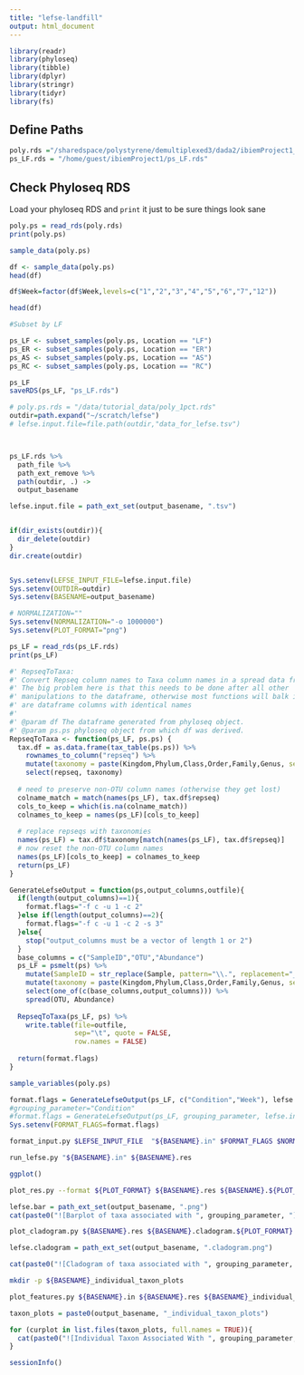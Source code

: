 ```yaml
---
title: "lefse-landfill"
output: html_document
---
```

```r
library(readr)
library(phyloseq)
library(tibble)
library(dplyr)
library(stringr)
library(tidyr)
library(fs)
```
## Define Paths
```r
poly.rds ="/sharedspace/polystyrene/demultiplexed3/dada2/ibiemProject1_subset.rds"
ps_LF.rds = "/home/guest/ibiemProject1/ps_LF.rds"
```

## Check Phyloseq RDS
Load your phyloseq RDS and `print` it just to be sure things look sane
```r
poly.ps = read_rds(poly.rds)
print(poly.ps)
```


```r
sample_data(poly.ps)
```

```r
df <- sample_data(poly.ps)
head(df)
```

```r
df$Week=factor(df$Week,levels=c("1","2","3","4","5","6","7","12"))
```


```r
head(df)
```
```r
#Subset by LF

ps_LF <- subset_samples(poly.ps, Location == "LF")
ps_ER <- subset_samples(poly.ps, Location == "ER")
ps_AS <- subset_samples(poly.ps, Location == "AS")
ps_RC <- subset_samples(poly.ps, Location == "RC")
```


```r
ps_LF
saveRDS(ps_LF, "ps_LF.rds")
```


```r
# poly.ps.rds = "/data/tutorial_data/poly_1pct.rds"
outdir=path.expand("~/scratch/lefse")
# lefse.input.file=file.path(outdir,"data_for_lefse.tsv")



ps_LF.rds %>%
  path_file %>%
  path_ext_remove %>%
  path(outdir, .) ->
  output_basename 

lefse.input.file = path_ext_set(output_basename, ".tsv")


if(dir_exists(outdir)){
  dir_delete(outdir)
}
dir.create(outdir)


Sys.setenv(LEFSE_INPUT_FILE=lefse.input.file)
Sys.setenv(OUTDIR=outdir)
Sys.setenv(BASENAME=output_basename)

# NORMALIZATION=""
Sys.setenv(NORMALIZATION="-o 1000000")
Sys.setenv(PLOT_FORMAT="png")

ps_LF = read_rds(ps_LF.rds)
print(ps_LF)
```


```r
#' RepseqToTaxa:
#' Convert Repseq column names to Taxa column names in a spread data frame
#' The big problem here is that this needs to be done after all other 
#' manipulations to the dataframe, otherwise most functions will balk if there
#' are dataframe columns with identical names
#'
#' @param df The dataframe generated from phyloseq object.
#' @param ps.ps phyloseq object from which df was derived.
RepseqToTaxa <- function(ps_LF, ps.ps) {
  tax.df = as.data.frame(tax_table(ps.ps)) %>%
    rownames_to_column("repseq") %>%
    mutate(taxonomy = paste(Kingdom,Phylum,Class,Order,Family,Genus, sep="|")) %>%
    select(repseq, taxonomy)
  
  # need to preserve non-OTU column names (otherwise they get lost)
  colname_match = match(names(ps_LF), tax.df$repseq)
  cols_to_keep = which(is.na(colname_match))
  colnames_to_keep = names(ps_LF)[cols_to_keep]
  
  # replace repseqs with taxonomies
  names(ps_LF) = tax.df$taxonomy[match(names(ps_LF), tax.df$repseq)]
  # now reset the non-OTU column names
  names(ps_LF)[cols_to_keep] = colnames_to_keep
  return(ps_LF)
}

GenerateLefseOutput = function(ps,output_columns,outfile){
  if(length(output_columns)==1){
    format.flags="-f c -u 1 -c 2"
  }else if(length(output_columns)==2){
    format.flags="-f c -u 1 -c 2 -s 3"
  }else{
    stop("output_columns must be a vector of length 1 or 2")
  }
  base_columns = c("SampleID","OTU","Abundance")
  ps_LF = psmelt(ps) %>% 
    mutate(SampleID = str_replace(Sample, pattern="\\.", replacement="_")) %>%
    mutate(taxonomy = paste(Kingdom,Phylum,Class,Order,Family,Genus, sep="|")) %>%
    select(one_of(c(base_columns,output_columns))) %>%
    spread(OTU, Abundance)
  
  RepseqToTaxa(ps_LF, ps) %>%
    write.table(file=outfile, 
                sep="\t", quote = FALSE,
                row.names = FALSE)
  
  return(format.flags)
}

```


```r
sample_variables(poly.ps)
```

```r
format.flags = GenerateLefseOutput(ps_LF, c("Condition","Week"), lefse.input.file)
#grouping_parameter="Condition"
#format.flags = GenerateLefseOutput(ps_LF, grouping_parameter, lefse.input.file)
Sys.setenv(FORMAT_FLAGS=format.flags)
```


```bash
format_input.py $LEFSE_INPUT_FILE  "${BASENAME}.in" $FORMAT_FLAGS $NORMALIZATION  --output_table ${BASENAME}.tab
```

```bash
run_lefse.py "${BASENAME}.in" ${BASENAME}.res
```
```r
ggplot()
```

```bash
plot_res.py --format ${PLOT_FORMAT} ${BASENAME}.res ${BASENAME}.${PLOT_FORMAT}
```

```r
lefse.bar = path_ext_set(output_basename, ".png")
cat(paste0("![Barplot of taxa associated with ", grouping_parameter, "](", lefse.bar, ")"), fill = FALSE)
```

```bash
plot_cladogram.py ${BASENAME}.res ${BASENAME}.cladogram.${PLOT_FORMAT} --format ${PLOT_FORMAT}
```
```r
lefse.cladogram = path_ext_set(output_basename, ".cladogram.png")

cat(paste0("![Cladogram of taxa associated with ", grouping_parameter, "](", lefse.cladogram, ")"), fill = FALSE)
```

```bash
mkdir -p ${BASENAME}_individual_taxon_plots

plot_features.py ${BASENAME}.in ${BASENAME}.res ${BASENAME}_individual_taxon_plots/
```

```r
taxon_plots = paste0(output_basename, "_individual_taxon_plots")

for (curplot in list.files(taxon_plots, full.names = TRUE)){
  cat(paste0("![Individual Taxon Associated With ", grouping_parameter, "](", curplot, ")"), fill = FALSE)
}
```

```r
sessionInfo()
```

